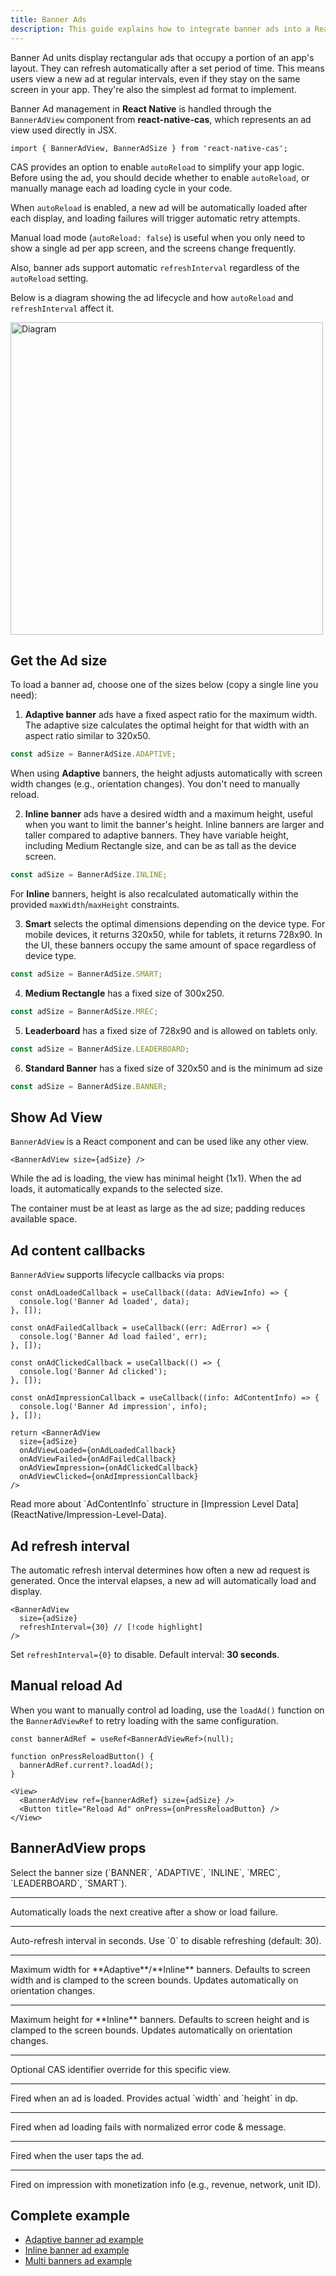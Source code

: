```yaml
---
title: Banner Ads
description: This guide explains how to integrate banner ads into a ReactNative app.
---
```


Banner Ad units display rectangular ads that occupy a portion of an app's layout.
They can refresh automatically after a set period of time.
This means users view a new ad at regular intervals, even if they stay on the same screen in your app.
They're also the simplest ad format to implement.

Banner Ad management in **React Native** is handled through the `BannerAdView` component from **react-native-cas**,
which represents an ad view used directly in JSX.

```tsx
import { BannerAdView, BannerAdSize } from 'react-native-cas';
```

CAS provides an option to enable `autoReload` to simplify your app logic. Before using the ad, you should decide whether to enable `autoReload`, or manually manage each ad loading cycle in your code.

When `autoReload` is enabled, a new ad will be automatically loaded after each display, and loading failures will trigger automatic retry attempts.

Manual load mode (`autoReload: false`) is useful when you only need to show a single ad per app screen, and the screens change frequently.

Also, banner ads support automatic `refreshInterval` regardless of the `autoReload` setting.

Below is a diagram showing the ad lifecycle and how `autoReload` and `refreshInterval` affect it.

<Image zoom src="/assets/Lifecycle-Banner-Ad.png" alt="Diagram" height="500" />


## Get the Ad size
To load a banner ad, choose one of the sizes below (copy a single line you need):

1. **Adaptive banner** ads have a fixed aspect ratio for the maximum width. The adaptive size calculates the optimal height for that width with an aspect ratio similar to 320x50.
```ts
const adSize = BannerAdSize.ADAPTIVE;
```
When using **Adaptive** banners, the height adjusts automatically with screen width changes (e.g., orientation changes). You don't need to manually reload.

2. **Inline banner** ads have a desired width and a maximum height, useful when you want to limit the banner's height. Inline banners are larger and taller compared to adaptive banners. They have variable height, including Medium Rectangle size, and can be as tall as the device screen.
```ts
const adSize = BannerAdSize.INLINE;
```
For **Inline** banners, height is also recalculated automatically within the provided `maxWidth`/`maxHeight` constraints.

3. **Smart** selects the optimal dimensions depending on the device type. For mobile devices, it returns 320x50, while for tablets, it returns 728x90. In the UI, these banners occupy the same amount of space regardless of device type.
```ts
const adSize = BannerAdSize.SMART;
```

4. **Medium Rectangle** has a fixed size of 300x250.
```ts
const adSize = BannerAdSize.MREC;
```

5. **Leaderboard** has a fixed size of 728x90 and is allowed on tablets only.
```ts
const adSize = BannerAdSize.LEADERBOARD;
```
6. **Standard Banner** has a fixed size of 320x50 and is the minimum ad size
```ts
const adSize = BannerAdSize.BANNER;
```

## Show Ad View
`BannerAdView` is a React component and can be used like any other view.

```tsx
<BannerAdView size={adSize} />
```

While the ad is loading, the view has minimal height (1x1).
When the ad loads, it automatically expands to the selected size.

The container must be at least as large as the ad size; padding reduces available space.

## Ad content callbacks
`BannerAdView` supports lifecycle callbacks via props:

```tsx
const onAdLoadedCallback = useCallback((data: AdViewInfo) => {
  console.log('Banner Ad loaded', data);
}, []);

const onAdFailedCallback = useCallback((err: AdError) => {
  console.log('Banner Ad load failed', err);
}, []);

const onAdClickedCallback = useCallback(() => {
  console.log('Banner Ad clicked');
}, []);

const onAdImpressionCallback = useCallback((info: AdContentInfo) => {
  console.log('Banner Ad impression', info);
}, []);

return <BannerAdView
  size={adSize}
  onAdViewLoaded={onAdLoadedCallback}
  onAdViewFailed={onAdFailedCallback}
  onAdViewImpression={onAdClickedCallback}
  onAdViewClicked={onAdImpressionCallback}
/>
```

<Info>
Read more about `AdContentInfo` structure in  
[Impression Level Data](ReactNative/Impression-Level-Data).
</Info>

## Ad refresh interval
The automatic refresh interval determines how often a new ad request is generated.
Once the interval elapses, a new ad will automatically load and display.

```tsx
<BannerAdView
  size={adSize}
  refreshInterval={30} // [!code highlight]
/>
```
Set `refreshInterval={0}` to disable. Default interval: **30 seconds**.

## Manual reload Ad
When you want to manually control ad loading, use the `loadAd()` function on the `BannerAdViewRef` to retry loading with the same configuration.

```tsx
const bannerAdRef = useRef<BannerAdViewRef>(null);

function onPressReloadButton() {
  bannerAdRef.current?.loadAd();
}

<View>
  <BannerAdView ref={bannerAdRef} size={adSize} />
  <Button title="Reload Ad" onPress={onPressReloadButton} />
</View>
```

## BannerAdView props
<Property name="size" type="BannerAdSize" required>
  Select the banner size (`BANNER`, `ADAPTIVE`, `INLINE`, `MREC`, `LEADERBOARD`, `SMART`).
</Property>

---

<Property name="autoReload" type="boolean" optional>
  Automatically loads the next creative after a show or load failure.
</Property>

---

<Property name="refreshInterval" type="number" optional>
  Auto-refresh interval in seconds. Use `0` to disable refreshing (default: 30).
</Property>

---

<Property name="maxWidth" type="number" optional>
  Maximum width for **Adaptive**/**Inline** banners. Defaults to screen width and is clamped to the screen bounds. Updates automatically on orientation changes.
</Property>

---

<Property name="maxHeight" type="number" optional>
  Maximum height for **Inline** banners. Defaults to screen height and is clamped to the screen bounds. Updates automatically on orientation changes.
</Property>

---

<Property name="casId" type="string" optional>
  Optional CAS identifier override for this specific view.
</Property>

---

<Property name="onAdViewLoaded" type="(info: AdViewInfo) => void" optional>
  Fired when an ad is loaded. Provides actual `width` and `height` in dp.
</Property>

---

<Property name="onAdViewFailed" type="(error: AdError) => void" optional>
  Fired when ad loading fails with normalized error code & message.
</Property>

---

<Property name="onAdViewClicked" type="() => void" optional>
  Fired when the user taps the ad.
</Property>

---

<Property name="onAdViewImpression" type="(info: AdContentInfo) => void" optional>
  Fired on impression with monetization info (e.g., revenue, network, unit ID).
</Property>

## Complete example
- [Adaptive banner ad example]()
- [Inline banner ad example]()
- [Multi banners ad example]()
